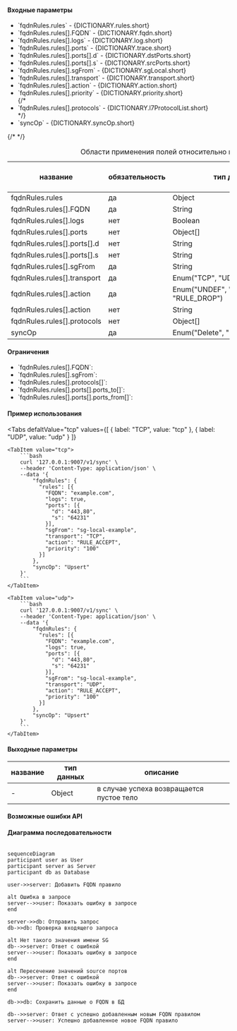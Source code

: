 
#### Входные параметры

<ul>
  <li>`fqdnRules.rules` - {DICTIONARY.rules.short}</li>
  <li>`fqdnRules.rules[].FQDN` - {DICTIONARY.fqdn.short}</li>
  <li>`fqdnRules.rules[].logs` - {DICTIONARY.log.short}</li>
  <li>`fqdnRules.rules[].ports` - {DICTIONARY.trace.short}</li>
  <li>`fqdnRules.rules[].ports[].d` - {DICTIONARY.dstPorts.short}</li>
  <li>`fqdnRules.rules[].ports[].s` - {DICTIONARY.srcPorts.short}</li>
  <li>`fqdnRules.rules[].sgFrom` - {DICTIONARY.sgLocal.short}</li>
  <li>`fqdnRules.rules[].transport` - {DICTIONARY.transport.short}</li>
  <li>`fqdnRules.rules[].action` - {DICTIONARY.action.short}</li>
  <li>`fqdnRules.rules[].priority` - {DICTIONARY.priority.short}</li>
  {/* <li>`fqdnRules.rules[].protocols` - {DICTIONARY.l7ProtocolList.short}</li> */}
  <li>`syncOp` - {DICTIONARY.syncOp.short}</li>
</ul>

<div className="scrollable-x">
  <table>
    <caption>Области применения полей относительно используемого протокола</caption>
    <thead>
      <tr>
        <th rowSpan="2">название</th>
        <th rowSpan="2">обязательность</th>
        <th rowSpan="2">тип данных</th>
        <th rowSpan="2">значение по умолчанию</th>
        <th colSpan="2">transport*</th>
      </tr>
      <tr>
        <th>TCP</th>
        <th>UDP</th>
      </tr>
    </thead>
    <tbody>
      <tr>
        <td>fqdnRules.rules</td>
        <td>да</td>
        <td>Object</td>
        <td></td>
        <td className="green center">✔</td>
        <td className="green center">✔</td>
      </tr>
      <tr>
        <td>fqdnRules.rules[].FQDN</td>
        <td>да</td>
        <td>String</td>
        <td></td>
        <td className="green center">✔</td>
        <td className="green center">✔</td>
      </tr>
      <tr>
        <td>fqdnRules.rules[].logs</td>
        <td>нет</td>
        <td>Boolean</td>
        <td>false</td>
        <td className="green center">✔</td>
        <td className="green center">✔</td>
      </tr>
      <tr>
        <td>fqdnRules.rules[].ports</td>
        <td>нет</td>
        <td>Object[]</td>
        <td>null</td>
        <td className="green center">✔</td>
        <td className="green center">✔</td>
      </tr>
      <tr>
        <td>fqdnRules.rules[].ports[].d</td>
        <td>нет</td>
        <td>String</td>
        <td>null</td>
        <td className="green center">✔</td>
        <td className="green center">✔</td>
      </tr>
      <tr>
        <td>fqdnRules.rules[].ports[].s</td>
        <td>нет</td>
        <td>String</td>
        <td>null</td>
        <td className="green center">✔</td>
        <td className="green center">✔</td>
      </tr>
      <tr>
        <td>fqdnRules.rules[].sgFrom</td>
        <td>да</td>
        <td>String</td>
        <td></td>
        <td className="green center">✔</td>
        <td className="green center">✔</td>
      </tr>
      <tr>
        <td>fqdnRules.rules[].transport</td>
        <td>да</td>
        <td>Enum("TCP", "UDP")</td>
        <td></td>
        <td className="green center">✔</td>
        <td className="green center">✔</td>
      </tr>
      <tr>
        <td>fqdnRules.rules[].action</td>
        <td>да</td>
        <td>Enum("UNDEF", "RULE_ACCEPT", "RULE_DROP")</td>
        <td></td>
        <td className="green center">✔</td>
        <td className="green center">✔</td>
      </tr>
      <tr>
        <td>fqdnRules.rules[].action</td>
        <td>нет</td>
        <td>String</td>
        <td></td>
        <td className="green center">✔</td>
        <td className="green center">✔</td>
      </tr>
      {/* <tr>
        <td>fqdnRules.rules[].protocols</td>
        <td>нет</td>
        <td>Object[]</td>
        <td></td>
        <td className="green center">✔</td>
        <td className="green center">✔</td>
      </tr> */}
      <tr>
        <td>syncOp</td>
        <td>да</td>
        <td>
          <nobr>Enum("Delete", "Upsert", "FullSync")</nobr>
        </td>
        <td></td>
        <td className="green center">✔</td>
        <td className="green center">✔</td>
      </tr>
    </tbody>
  </table>
</div>

<h4 className="custom-heading">Ограничения</h4>

<ul>
  <li>
    `fqdnRules.rules[].FQDN`:
    <Restrictions data={RESTRICTIONS.fqdn} />
  </li>
  <li>
    `fqdnRules.rules[].sgFrom`:
    <Restrictions data={RESTRICTIONS.name} />
  </li>
  <li>
    `fqdnRules.rules[].protocols[]`:
    <Restrictions data={RESTRICTIONS.protocols} />
  </li>
  <li>
    `fqdnRules.rules[].ports[].ports_to[]`:
    <Restrictions data={RESTRICTIONS.srcPorts} />
  </li>
  <li>
    `fqdnRules.rules[].ports[].ports_from[]`:
    <Restrictions data={RESTRICTIONS.dstPorts} />
  </li>
</ul>

<h4 className="custom-heading">Пример использования</h4>

<Tabs
    defaltValue="tcp"
    values={[
        { label: "TCP", value: "tcp" },
        { label: "UDP", value: "udp" }
    ]}
>
    <TabItem value="tcp">
        ```bash
        curl '127.0.0.1:9007/v1/sync' \
        --header 'Content-Type: application/json' \
        --data '{
            "fqdnRules": {
              "rules": [{
                "FQDN": "example.com",
                "logs": true,
                "ports": [{
                  "d": "443,80",
                  "s": "64231"
                }],
                "sgFrom": "sg-local-example",
                "transport": "TCP",
                "action": "RULE_ACCEPT",
                "priority": "100"
              }]
            },
            "syncOp": "Upsert"
        }'
        ```
    </TabItem>

    <TabItem value="udp">
        ```bash
        curl '127.0.0.1:9007/v1/sync' \
        --header 'Content-Type: application/json' \
        --data '{
            "fqdnRules": {
              "rules": [{
                "FQDN": "example.com",
                "logs": true,
                "ports": [{
                  "d": "443,80",
                  "s": "64231"
                }],
                "sgFrom": "sg-local-example",
                "transport": "UDP",
                "action": "RULE_ACCEPT",
                "priority": "100"
              }]
            },
            "syncOp": "Upsert"
        }'
        ```
    </TabItem>

</Tabs>

<h4 className="custom-heading">Выходные параметры</h4>

<div className="scrollable-x">
  <table>
    <thead>
      <tr>
        <th>название</th>
        <th>тип данных</th>
        <th>описание</th>
      </tr>
    </thead>
    <tbody>
      <tr>
        <td>-</td>
        <td>Object</td>
        <td>в случае успеха возвращается пустое тело</td>
      </tr>
    </tbody>
  </table>
</div>

<h4 className="custom-heading">Возможные ошибки API</h4>

<Codes data = {RESPOND_CODES.invalid_argument} />
<Codes data = {RESPOND_CODES.not_found} />

<h4 className="custom-heading">Диаграмма последовательности</h4>

<FancyboxDiagram>

```mermaid

sequenceDiagram
participant user as User
participant server as Server
participant db as Database

user->>server: Добавить FQDN правило

alt Ошибка в запросе
server-->>user: Показать ошибку в запросе
end

server->>db: Отправить запрос
db->>db: Проверка входящего запроса

alt Нет такого значения имени SG
db-->>server: Ответ с ошибкой
server-->>user: Показать ошибку в запросе
end

alt Пересечение значений source портов
db-->>server: Ответ с ошибкой
server-->>user: Показать ошибку в запросе
end

db->>db: Сохранить данные о FQDN в БД

db-->>server: Ответ с успешно добавленным новым FQDN правилом
server-->>user: Успешно добавленное новое FQDN правило

```

</FancyboxDiagram>

